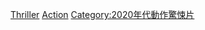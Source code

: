 [[Category:2021年動作片|Thriller]]
[[Category:2021年驚悚片|Action]]
[[Category:2020年代動作驚悚片|Category:2020年代動作驚悚片]]